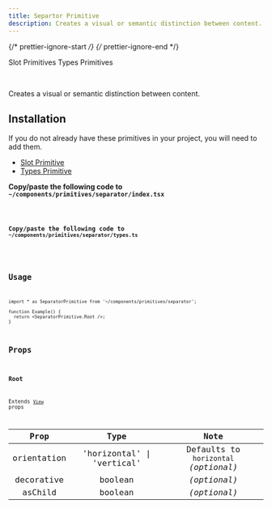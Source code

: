 ```yaml
---
title: Separtor Primitive
description: Creates a visual or semantic distinction between content.
---
```


{/* prettier-ignore-start */}
{/* prettier-ignore-end */}


<LinkButton href='/primitives/slot'>Slot Primitives</LinkButton>
<LinkButton href='/primitives/types'>Types Primitives</LinkButton>

<br />

Creates a visual or semantic distinction between content.

## Installation

<Aside title="Uses shared primitives">
  If you do not already have these primitives in your project, you will need to add them.

- [Slot Primitive](/primitives/slot)
- [Types Primitive](/primitives/types)

</Aside>

**Copy/paste the following code to `~/components/primitives/separator/index.tsx`**

<Code code={importedCode} lang='tsx' title='~/components/primitives/separator/index.tsx' />

**Copy/paste the following code to `~/components/primitives/separator/types.ts`**

<Code code={importedTypesCode} lang='tsx' title='~/components/primitives/separator/types.ts' />

## Usage

```tsx
import * as SeparatorPrimitive from '~/components/primitives/separator';

function Example() {
  return <SeparatorPrimitive.Root />;
}
```

## Props

### Root

Extends [`View`](https://reactnative.dev/docs/view#props) props

|    Prop     |            Type            |                 Note                  |
| :---------: | :------------------------: | :-----------------------------------: |
| orientation | 'horizontal' \| 'vertical' | Defaults to `horizontal` _(optional)_ |
| decorative  |          boolean           |             _(optional)_              |
|   asChild   |          boolean           |             _(optional)_              |
